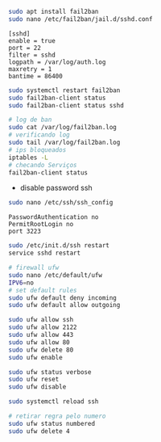 

```bash
sudo apt install fail2ban
sudo nano /etc/fail2ban/jail.d/sshd.conf
```
```
[sshd]
enable = true
port = 22
filter = sshd
logpath = /var/log/auth.log
maxretry = 1
bantime = 86400
```
```bash
sudo systemctl restart fail2ban
sudo fail2ban-client status
sudo fail2ban-client status sshd
```

```bash
# log de ban
sudo cat /var/log/fail2ban.log
# verificando log
sudo tail /var/log/fail2ban.log
# ips bloqueados
iptables -L
# checando Serviços
fail2ban-client status
```

- disable password ssh
```bash
sudo nano /etc/ssh/ssh_config

```
```
PasswordAuthentication no
PermitRootLogin no
port 3223
```

```bash
sudo /etc/init.d/ssh restart
service sshd restart
```

```bash
# firewall ufw
sudo nano /etc/default/ufw
IPV6=no
# set default rules
sudo ufw default deny incoming
sudo ufw default allow outgoing

sudo ufw allow ssh
sudo ufw allow 2122
sudo ufw allow 443
sudo ufw allow 80
sudo ufw delete 80
sudo ufw enable

sudo ufw status verbose
sudo ufw reset
sudo ufw disable

sudo systemctl reload ssh

# retirar regra pelo numero
sudo ufw status numbered
sudo ufw delete 4

